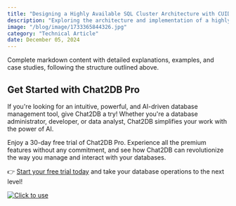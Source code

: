 ```yaml
---
title: "Designing a Highly Available SQL Cluster Architecture with CUID"
description: "Exploring the architecture and implementation of a highly available SQL cluster using CUID for improved performance and reliability."
image: "/blog/image/1733365844326.jpg"
category: "Technical Article"
date: December 05, 2024
---
```


Complete markdown content with detailed explanations, examples, and case studies, following the structure outlined above.

## Get Started with Chat2DB Pro

If you're looking for an intuitive, powerful, and AI-driven database management tool, give Chat2DB a try! Whether you're a database administrator, developer, or data analyst, Chat2DB simplifies your work with the power of AI.

Enjoy a 30-day free trial of Chat2DB Pro. Experience all the premium features without any commitment, and see how Chat2DB can revolutionize the way you manage and interact with your databases.

👉 [Start your free trial today](https://chat2db.ai/pricing) and take your database operations to the next level!


[![Click to use](/image/blog/bg/chat2db.jpg)](https://chat2db.ai)
